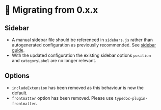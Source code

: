 # 🚀 Migrating from 0.x.x

## Sidebar

- A manual sidebar file should be referenced in `sidebars.js` rather than autogenerated configuration as previouslly recommended. See [sidebar guide](/plugins/docusaurus/guide/sidebar).
- With the updated configuration the existing sidebar options `position` and `categoryLabel` are no longer relevant.

## Options

- `includeExtension` has been removed as this behaviour is now the default.
- `frontmatter` option has been removed. Please use `typedoc-plugin-frontmatter`.
